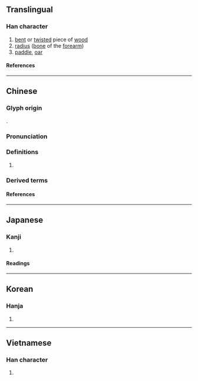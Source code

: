 {{also|桡}}
{{character info/new}}
==Translingual==
{{Han simplified forms|橈|𣓤|桡|ex=y}}

===Han character===
{{Han char|rn=75|rad=木|as=12|sn=16|four=44911|canj=DGGU|ids=⿰木堯}}

# [[bent]] or [[twist]]ed piece of [[wood]]
# [[radius]] ([[bone]] of the [[forearm]])
# [[paddle]], [[oar]]

====References====
{{Han ref|kx=0552.250|dkj=15521|dj=0941.140|hdz=21286.080|uh=6A48}}

----

==Chinese==
{{zh-forms|s=桡}}

===Glyph origin===
{{Han etym}}
{{Han compound|木|堯|c1=s|c2=p|t1=wood|ls=psc}}.

===Pronunciation===
{{zh-pron
|m=náo,ráo
|c=naau4,jiu4
|mc=y
|oc=y
|ma=
|cat=n
}}

===Definitions===
{{zh-hanzi}}

# {{rfdef|zh}}

===Derived terms===
{{zh-der|橈骨|肱橈肌|橈動脈}}

====References====

----

==Japanese==
{{ja-kanji forms|𣓤|橈}}

===Kanji===
{{ja-kanji|grade=|rs=木12|shin=𣓤}}

# {{rfdef|ja|sort=木12}}

====Readings====
{{ja-readings
|goon=にょう<ねう
|kanon=どう<だう, じょう<だう
|kun=たわ-む, かじ-
}}

----

==Korean==

===Hanja===
{{ko-hanja|요}}

# {{rfdef|ko|sort=木12}}

----

==Vietnamese==

===Han character===
{{vi-readings|rs=木12|reading=[[nạo]], [[nhiêu]]}}

# {{rfdef|vi|sort=木12}}

{{cln|vi|Han tu}}